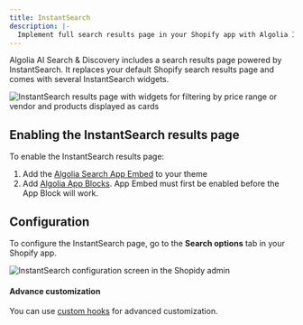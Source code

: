 ```yaml
---
title: InstantSearch
description: |-
  Implement full search results page in your Shopify app with Algolia InstantSearch.
---
```


Algolia AI Search & Discovery includes a search results page powered by InstantSearch.
It replaces your default Shopify search results page and comes with several InstantSearch widgets.

![InstantSearch results page with widgets for filtering by price range or vendor and products displayed as cards](/doc/assets/images/integrations/shopify/building-search-ui/3-instant-search-demo-24ffedbc.jpeg)

## Enabling the InstantSearch results page

To enable the InstantSearch results page:

1. Add the [Algolia Search App Embed](/integration/shopify/getting-started/quick-start/#enable-instantsearch-for-collection-pages) to your theme
1. Add [Algolia App Blocks](/integration/shopify/getting-started/quick-start/#enable-autocomplete). App Embed must first be enabled before the App Block will work.

## Configuration

To configure the InstantSearch page, go to the **Search options** tab in your Shopify app.

![InstantSearch configuration screen in the Shopidy admin](/doc/assets/images/integrations/shopify/building-search-ui/2-instant-search-f6a9beaa.png)

#### Advance customization

You can use [custom hooks](/integration/shopify/building-search-ui/frontend-custom-events/#instantsearch-hooks) for advanced customization.
